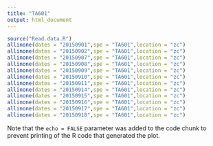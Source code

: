 ```yaml
---
title: "TA601"
output: html_document
---
```


```r
source("Read.data.R")
allinone(dates = "20150901",spe = "TA601",location = "zc")
allinone(dates = "20150902",spe = "TA601",location = "zc")
allinone(dates = "20150907",spe = "TA601",location = "zc")
allinone(dates = "20150908",spe = "TA601",location = "zc")
allinone(dates = "20150909",spe = "TA601",location = "zc")
allinone(dates = "20150910",spe = "TA601",location = "zc")
allinone(dates = "20150911",spe = "TA601",location = "zc")
allinone(dates = "20150914",spe = "TA601",location = "zc")
allinone(dates = "20150915",spe = "TA601",location = "zc")
allinone(dates = "20150916",spe = "TA601",location = "zc")
allinone(dates = "20150917",spe = "TA601",location = "zc")
allinone(dates = "20150918",spe = "TA601",location = "zc")
```

Note that the `echo = FALSE` parameter was added to the code chunk to prevent printing of the R code that generated the plot.
